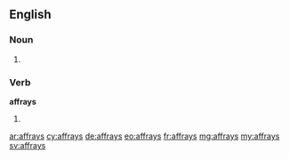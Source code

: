 ==English==

===Noun===
{{head|en}}

# {{plural of|affray}}

===Verb===
'''affrays'''
# {{en-third-person singular of|affray}}

[[ar:affrays]]
[[cy:affrays]]
[[de:affrays]]
[[eo:affrays]]
[[fr:affrays]]
[[mg:affrays]]
[[my:affrays]]
[[sv:affrays]]